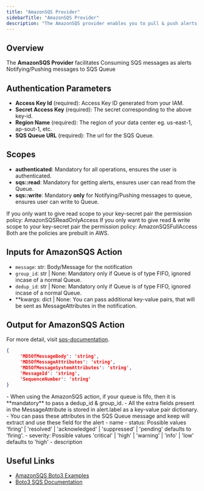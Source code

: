 ```yaml
---
title: "AmazonSQS Provider"
sidebarTitle: "AmazonSQS Provider"
description: "The AmazonSQS provider enables you to pull & push alerts to the Amazon SQS Queue."
---
```


## Overview

The **AmazonSQS Provider** facilitates
Consuming SQS messages as alerts
Notifying/Pushing messages to SQS Queue

## Authentication Parameters

- **Access Key Id** (required): Access Key ID generated from your IAM.
- **Secret Access Key** (required): The secret corresponding to the above key-id.
- **Region Name** (required): The region of your data center eg. us-east-1, ap-sout-1, etc.
- **SQS Queue URL** (required): The url for the SQS Queue.


## Scopes

- **authenticated**: Mandatory for all operations, ensures the user is authenticated.
- **sqs::read**: Mandatory for getting alerts, ensures user can read from the Queue.
- **sqs::write**: Mandatory **only** for Notifying/Pushing messages to queue, ensures user can write to Queue.

If you only want to give read scope to your key-secret pair the permission policy: AmazonSQSReadOnlyAccess
If you only want to give read & write scope to your key-secret pair the permission policy: AmazonSQSFullAccess
Both are the policies are prebuilt in AWS.

## Inputs for AmazonSQS Action

- `message`: str: Body/Message for the notification
- `group_id`: str | None: Mandatory only if Queue is of type FIFO, ignored incase of a normal Queue.
- `dedup_id`: str | None: Mandatory only if Queue is of type FIFO, ignored incase of a normal Queue.
- **kwargs: dict | None: You can pass additional key-value pairs, that will be sent as MessageAttributes in the notification.

## Output for AmazonSQS Action
For more detail, visit [sqs-documentation](https://boto3.amazonaws.com/v1/documentation/api/latest/reference/services/sqs/client/send_message.html#).
   ```json
   {
        'MD5OfMessageBody': 'string',
        'MD5OfMessageAttributes': 'string',
        'MD5OfMessageSystemAttributes': 'string',
        'MessageId': 'string',
        'SequenceNumber': 'string'
   }
   ```

<Note>
  - When using the AmazonSQS action, if your queue is fifo, then it is **mandatory** to pass a dedup_id & group_id.
  - All the extra fields present in the MessageAttribute is stored in alert.label as a key-value pair dictionary.
  - You can pass these attributes in the SQS Queue message and keep will extract and use these field for the alert
    - name
    - status: Possible values 'firing' | 'resolved' | 'acknowledged' | 'suppressed' | 'pending' defaults to 'firing'.
    - severity: Possible values 'critical' | 'high' | 'warning' | 'info' | 'low' defaults to 'high'
    - description

</Note>

## Useful Links

- [AmazonSQS Boto3 Examples](https://docs.aws.amazon.com/code-library/latest/ug/python_3_sqs_code_examples.html)
- [Boto3 SQS Documentation](https://boto3.amazonaws.com/v1/documentation/api/latest/reference/services/sqs.html)
